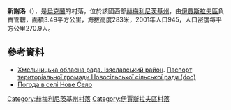 {{coord|49|55|45|N|26|50|3|E|scale:100000|display=title}}

'''新謝洛'''（{{lang-uk|Нове Село}}），是[[烏克蘭|烏克蘭]]的村落，位於該國西部[[赫梅利尼茨基州|赫梅利尼茨基州]]，由[[伊賈斯拉夫區|伊賈斯拉夫區]]負責管轄，面積3.49平方公里，海拔高度283米，2001年人口945，人口密度每平方公里270.9人。

==參考資料==
* [https://web.archive.org/web/20160306105422/http://oblrada.km.ua/district/show/15 Хмельницька обласна рада. Ізяславський район]. [https://web.archive.org/web/20141227091309/http://oblrada.km.ua/userfiles/%D0%9F%D0%B0%D1%81%D0%BF%D0%BE%D1%80%D1%82%20%D0%9D_%D0%A1%D0%B5%D0%BB%D0%BE_2011.doc Паспорт територіальної громади Новосільської сільської ради (doc)]
* [http://weather.in.ua/ua/hmel'nickaja/17232 Погода в селі Нове Село]{{Wayback|url=http://weather.in.ua/ua/hmel%27nickaja/17232 |date=20111220090720 }}

{{DEFAULTSORT:Нове Село}}
[[Category:赫梅利尼茨基州村落|Category:赫梅利尼茨基州村落]]
[[Category:伊賈斯拉夫區村落|Category:伊賈斯拉夫區村落]]


{{Khmelnytskyi-geo-stub}}